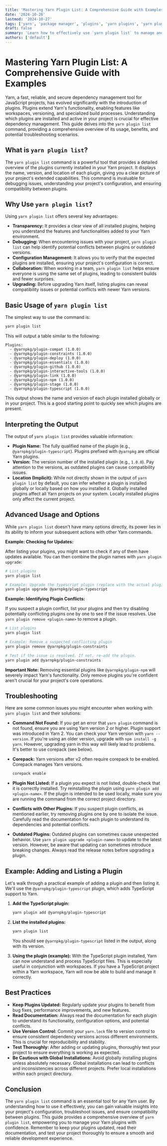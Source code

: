 ```yaml
---
title: 'Mastering Yarn Plugin List: A Comprehensive Guide with Examples'
date: '2024-10-26'
lastmod: '2024-10-27'
tags: ['yarn', 'package manager', 'plugins', 'yarn plugins', 'yarn plugin list', 'node.js', 'javascript', 'development tools', 'yarn configuration']
draft: false
summary: 'Learn how to effectively use `yarn plugin list` to manage and understand the plugins installed in your Yarn project. This comprehensive guide covers everything from basic usage to advanced troubleshooting, with practical examples and explanations.'
authors: ['default']
---
```


# Mastering Yarn Plugin List: A Comprehensive Guide with Examples

Yarn, a fast, reliable, and secure dependency management tool for JavaScript projects, has evolved significantly with the introduction of plugins. Plugins extend Yarn's functionality, enabling features like workspaces, versioning, and specialized build processes. Understanding which plugins are installed and active in your project is crucial for effective dependency management. This guide delves into the `yarn plugin list` command, providing a comprehensive overview of its usage, benefits, and potential troubleshooting scenarios.

## What is `yarn plugin list`?

The `yarn plugin list` command is a powerful tool that provides a detailed overview of the plugins currently installed in your Yarn project. It displays the name, version, and location of each plugin, giving you a clear picture of your project's extended capabilities. This command is invaluable for debugging issues, understanding your project's configuration, and ensuring compatibility between plugins.

## Why Use `yarn plugin list`?

Using `yarn plugin list` offers several key advantages:

*   **Transparency:** It provides a clear view of all installed plugins, helping you understand the features and functionalities added to your Yarn environment.
*   **Debugging:** When encountering issues with your project, `yarn plugin list` can help identify potential conflicts between plugins or outdated versions.
*   **Configuration Management:** It allows you to verify that the expected plugins are installed, ensuring your project's configuration is correct.
*   **Collaboration:**  When working in a team, `yarn plugin list` helps ensure everyone is using the same set of plugins, leading to consistent builds and fewer surprises.
*   **Upgrading:** Before upgrading Yarn itself, listing plugins can reveal compatibility issues or potential conflicts with newer Yarn versions.

## Basic Usage of `yarn plugin list`

The simplest way to use the command is:

```bash
yarn plugin list
```

This will output a table similar to the following:

```
Plugins:
  - @yarnpkg/plugin-compat (1.0.0)
  - @yarnpkg/plugin-constraints (1.0.0)
  - @yarnpkg/plugin-deploy (1.0.0)
  - @yarnpkg/plugin-essentials (1.0.0)
  - @yarnpkg/plugin-github (1.0.0)
  - @yarnpkg/plugin-interactive-tools (1.0.0)
  - @yarnpkg/plugin-link (1.0.0)
  - @yarnpkg/plugin-npm (1.0.0)
  - @yarnpkg/plugin-stage (1.0.0)
  - @yarnpkg/plugin-typescript (1.0.0)
```

This output shows the name and version of each plugin installed globally or in your project. This is a good starting point to quickly see which plugins are present.

## Interpreting the Output

The output of `yarn plugin list` provides valuable information:

*   **Plugin Name:** The fully qualified name of the plugin (e.g., `@yarnpkg/plugin-typescript`).  Plugins prefixed with `@yarnpkg` are official Yarn plugins.
*   **Version:** The version number of the installed plugin (e.g., `1.0.0`). Pay attention to the versions, as outdated plugins can cause compatibility issues.
*   **Location (Implicit):** While not directly shown in the output of `yarn plugin list` by default, you can infer whether a plugin is installed globally or locally based on how you installed it. Globally installed plugins affect all Yarn projects on your system. Locally installed plugins only affect the current project.

## Advanced Usage and Options

While `yarn plugin list` doesn't have many options directly, its power lies in its ability to inform your subsequent actions with other Yarn commands.

**Example: Checking for Updates:**

After listing your plugins, you might want to check if any of them have updates available.  You can then combine the plugin names with `yarn plugin upgrade`:

```bash
# List plugins
yarn plugin list

# Example: Upgrade the typescript plugin (replace with the actual plugin name)
yarn plugin upgrade @yarnpkg/plugin-typescript
```

**Example: Identifying Plugin Conflicts:**

If you suspect a plugin conflict, list your plugins and then try disabling potentially conflicting plugins one by one to see if the issue resolves.  Use `yarn plugin remove <plugin-name>` to remove a plugin.

```bash
# List plugins
yarn plugin list

# Example: Remove a suspected conflicting plugin
yarn plugin remove @yarnpkg/plugin-constraints

# Test if the issue is resolved. If not, re-add the plugin.
yarn plugin add @yarnpkg/plugin-constraints
```

**Important Note:**  Removing essential plugins like `@yarnpkg/plugin-npm` will severely impact Yarn's functionality.  Only remove plugins you're confident aren't crucial for your project's core operations.

## Troubleshooting

Here are some common issues you might encounter when working with `yarn plugin list` and their solutions:

*   **Command Not Found:** If you get an error that `yarn plugin` command is not found, ensure you are using Yarn version 2 or higher. Plugin support was introduced in Yarn 2.  You can check your Yarn version with `yarn --version`. If you're using an older version, upgrade with `npm install -g yarn`. However, upgrading yarn in this way will likely lead to problems. It's better to use corepack (see below).

*   **Corepack:** Yarn versions after v2 often require corepack to be enabled. Corepack manages Yarn versions.
    ```bash
    corepack enable
    ```

*   **Plugin Not Listed:**  If a plugin you expect is not listed, double-check that it is correctly installed.  Try reinstalling the plugin using `yarn plugin add <plugin-name>`. If the plugin is intended to be used locally, make sure you are running the command from the correct project directory.

*   **Conflicts with Other Plugins:**  If you suspect plugin conflicts, as mentioned earlier, try removing plugins one by one to isolate the issue. Carefully read the documentation for each plugin to understand its dependencies and potential conflicts.

*   **Outdated Plugins:**  Outdated plugins can sometimes cause unexpected behavior.  Use `yarn plugin upgrade <plugin-name>` to update to the latest version. However, be aware that updating can sometimes introduce breaking changes. Always read the release notes before upgrading a plugin.

## Example: Adding and Listing a Plugin

Let's walk through a practical example of adding a plugin and then listing it.  We'll use the `@yarnpkg/plugin-typescript` plugin, which adds TypeScript support to Yarn.

1.  **Add the TypeScript plugin:**

    ```bash
    yarn plugin add @yarnpkg/plugin-typescript
    ```

2.  **List the installed plugins:**

    ```bash
    yarn plugin list
    ```

    You should see `@yarnpkg/plugin-typescript` listed in the output, along with its version.

3.  **Using the plugin (example):**  With the TypeScript plugin installed, Yarn can now understand and process TypeScript files.  This is especially useful in conjunction with workspaces. If you have a TypeScript project within a Yarn workspace, Yarn will now be able to build and manage it correctly.

## Best Practices

*   **Keep Plugins Updated:** Regularly update your plugins to benefit from bug fixes, performance improvements, and new features.
*   **Read Documentation:**  Always read the documentation for each plugin to understand its functionality, configuration options, and potential conflicts.
*   **Use Version Control:**  Commit your `yarn.lock` file to version control to ensure consistent dependency versions across different environments. This is crucial for reproducibility and stability.
*   **Test Thoroughly:**  After adding or updating plugins, thoroughly test your project to ensure everything is working as expected.
*   **Be Cautious with Global Installations:**  Avoid globally installing plugins unless absolutely necessary.  Global installations can lead to conflicts and inconsistencies across different projects. Prefer local installations within each project directory.

## Conclusion

The `yarn plugin list` command is an essential tool for any Yarn user. By understanding how to use it effectively, you can gain valuable insights into your project's configuration, troubleshoot issues, and ensure compatibility between plugins. This guide provides a comprehensive overview of `yarn plugin list`, empowering you to manage your Yarn plugins with confidence. Remember to keep your plugins updated, read their documentation, and test your project thoroughly to ensure a smooth and reliable development experience.